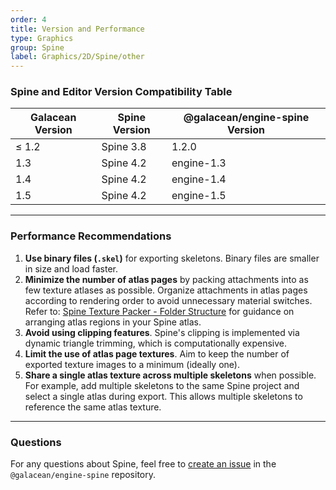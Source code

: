 ```yaml
---
order: 4
title: Version and Performance
type: Graphics
group: Spine
label: Graphics/2D/Spine/other
---
```


### Spine and Editor Version Compatibility Table  

| Galacean Version | Spine Version | @galacean/engine-spine Version |
|------------------|---------------|-------------------------------|
| ≤ 1.2            | Spine 3.8     | 1.2.0                         |
| 1.3              | Spine 4.2     | engine-1.3                    |
| 1.4              | Spine 4.2     | engine-1.4                    |
| 1.5              | Spine 4.2     | engine-1.5                    |  

---

### Performance Recommendations  
1. **Use binary files (`.skel`)** for exporting skeletons. Binary files are smaller in size and load faster.  
2. **Minimize the number of atlas pages** by packing attachments into as few texture atlases as possible. Organize attachments in atlas pages according to rendering order to avoid unnecessary material switches. Refer to: [Spine Texture Packer - Folder Structure](https://zh.esotericsoftware.com/spine-texture-packer#%E6%96%87%E4%BB%B6%E5%A4%B9%E7%BB%93%E6%9E%84) for guidance on arranging atlas regions in your Spine atlas.  
3. **Avoid using clipping features**. Spine's clipping is implemented via dynamic triangle trimming, which is computationally expensive.  
4. **Limit the use of atlas page textures**. Aim to keep the number of exported texture images to a minimum (ideally one).  
5. **Share a single atlas texture across multiple skeletons** when possible. For example, add multiple skeletons to the same Spine project and select a single atlas during export. This allows multiple skeletons to reference the same atlas texture.  

---

### Questions  
For any questions about Spine, feel free to [create an issue](https://github.com/galacean/engine-spine/issues/new) in the `@galacean/engine-spine` repository.
